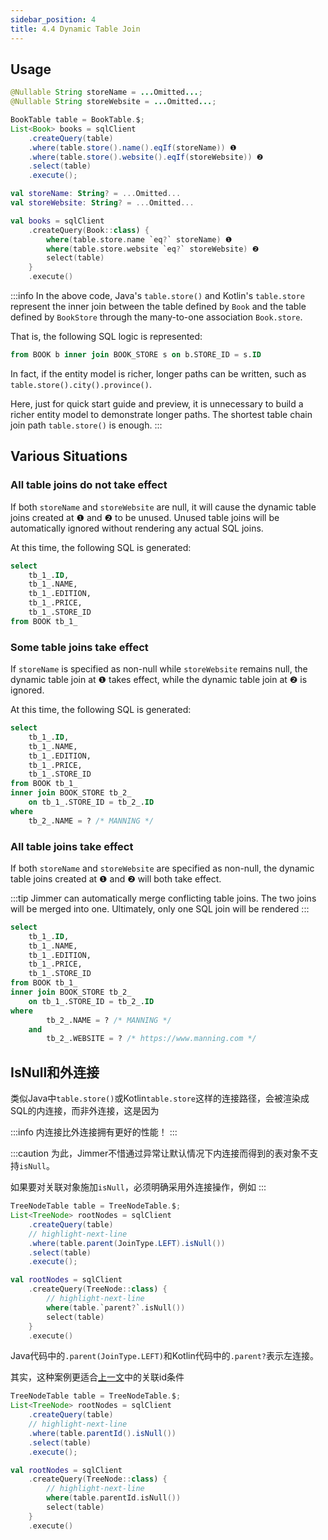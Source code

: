 ```yaml
---
sidebar_position: 4
title: 4.4 Dynamic Table Join
---
```



## Usage

<Tabs groupId="language">
<TabItem value="java" label="Java">

```java
@Nullable String storeName = ...Omitted...;
@Nullable String storeWebsite = ...Omitted...;

BookTable table = BookTable.$;
List<Book> books = sqlClient
    .createQuery(table)
    .where(table.store().name().eqIf(storeName)) ❶
    .where(table.store().website().eqIf(storeWebsite)) ❷
    .select(table)
    .execute();
```

</TabItem>
<TabItem value="kotlin" label="Kotlin">

```kotlin
val storeName: String? = ...Omitted...
val storeWebsite: String? = ...Omitted...

val books = sqlClient
    .createQuery(Book::class) {
        where(table.store.name `eq?` storeName) ❶
        where(table.store.website `eq?` storeWebsite) ❷
        select(table)
    }
    .execute()
```

</TabItem>
</Tabs>

:::info 
In the above code, Java's `table.store()` and Kotlin's `table.store` represent the inner join between the table defined by `Book` and the table defined by `BookStore` through the many-to-one association `Book.store`. 

That is, the following SQL logic is represented:

````sql
from BOOK b inner join BOOK_STORE s on b.STORE_ID = s.ID
````

In fact, if the entity model is richer, longer paths can be written, such as `table.store().city().province()`.

Here, just for quick start guide and preview, it is unnecessary to build a richer entity model to demonstrate longer paths. The shortest table chain join path `table.store()` is enough. 
:::

## Various Situations 

### All table joins do not take effect 

If both `storeName` and `storeWebsite` are null, it will cause the dynamic table joins created at ❶ and ❷ to be unused. Unused table joins will be automatically ignored without rendering any actual SQL joins.

At this time, the following SQL is generated:

```sql
select
    tb_1_.ID,
    tb_1_.NAME,
    tb_1_.EDITION,
    tb_1_.PRICE,
    tb_1_.STORE_ID
from BOOK tb_1_
```

### Some table joins take effect

If `storeName` is specified as non-null while `storeWebsite` remains null, the dynamic table join at ❶ takes effect, while the dynamic table join at ❷ is ignored.

At this time, the following SQL is generated:

```sql
select
    tb_1_.ID,
    tb_1_.NAME,
    tb_1_.EDITION,
    tb_1_.PRICE,
    tb_1_.STORE_ID
from BOOK tb_1_
inner join BOOK_STORE tb_2_
    on tb_1_.STORE_ID = tb_2_.ID
where
    tb_2_.NAME = ? /* MANNING */
```

### All table joins take effect

If both `storeName` and `storeWebsite` are specified as non-null, the dynamic table joins created at ❶ and ❷ will both take effect.  

:::tip 
Jimmer can automatically merge conflicting table joins. The two joins will be merged into one. 
Ultimately, only one SQL join will be rendered 
:::

```sql
select
    tb_1_.ID,
    tb_1_.NAME,
    tb_1_.EDITION,
    tb_1_.PRICE,
    tb_1_.STORE_ID
from BOOK tb_1_
inner join BOOK_STORE tb_2_
    on tb_1_.STORE_ID = tb_2_.ID
where
        tb_2_.NAME = ? /* MANNING */
    and
        tb_2_.WEBSITE = ? /* https://www.manning.com */
```

## IsNull和外连接

类似Java中`table.store()`或Kotlin`table.store`这样的连接路径，会被渲染成SQL的内连接，而非外连接，这是因为

:::info
内连接比外连接拥有更好的性能！
:::

:::caution
为此，Jimmer不惜通过异常让默认情况下内连接而得到的表对象不支持`isNull`。

如果要对关联对象施加`isNull`，必须明确采用外连接操作，例如
:::

<Tabs groupId="language">
<TabItem value="java" label="Java">

```java
TreeNodeTable table = TreeNodeTable.$;
List<TreeNode> rootNodes = sqlClient
    .createQuery(table)
    // highlight-next-line
    .where(table.parent(JoinType.LEFT).isNull())
    .select(table)
    .execute();
```

</TabItem>
<TabItem value="kotlin" label="Kotlin">

```kotlin
val rootNodes = sqlClient
    .createQuery(TreeNode::class) {
        // highlight-next-line
        where(table.`parent?`.isNull())
        select(table)
    }
    .execute()
```

</TabItem>
</Tabs>

Java代码中的`.parent(JoinType.LEFT)`和Kotlin代码中的`.parent?`表示左连接。

其实，这种案例更适合[上一文](./associated-id)中的关联id条件

<Tabs groupId="language">
<TabItem value="java" label="Java">

```java
TreeNodeTable table = TreeNodeTable.$;
List<TreeNode> rootNodes = sqlClient
    .createQuery(table)
    // highlight-next-line
    .where(table.parentId().isNull())
    .select(table)
    .execute();
```

</TabItem>
<TabItem value="kotlin" label="Kotlin">

```kotlin
val rootNodes = sqlClient
    .createQuery(TreeNode::class) {
        // highlight-next-line
        where(table.parentId.isNull())
        select(table)
    }
    .execute()
```

</TabItem>
</Tabs>
